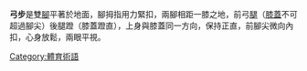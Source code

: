 {{unreferenced|time=2010-09-09T08:13:17+00:00}}
'''弓步'''是雙[[腳|腳]]平著於地面，腳拇指用力緊扣，兩腳相距一膝之地，前弓[[腿|腿]]（[[膝蓋|膝蓋]]不可超過腳尖）後腿蹬（膝蓋蹬直），上身與膝蓋同一方向，保持正直，前腳尖微向內扣，心身放鬆，兩眼平視。


[[Category:體育術語|Category:體育術語]]